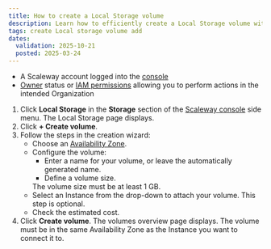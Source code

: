 ```yaml
---
title: How to create a Local Storage volume
description: Learn how to efficiently create a Local Storage volume with our detailed step-by-step guide. Enhance your storage performance seamlessly.
tags: create Local storage volume add
dates:
  validation: 2025-10-21
  posted: 2025-03-24
---
```



<Requirements />

- A Scaleway account logged into the [console](https://console.scaleway.com)
- [Owner](/iam/concepts/#owner) status or [IAM permissions](/iam/concepts/#permission) allowing you to perform actions in the intended Organization

1. Click **Local Storage** in the **Storage** section of the [Scaleway console](https://console.scaleway.com) side menu. The Local Storage page displays.
2. Click **+ Create volume**.
3. Follow the steps in the creation wizard:
    - Choose an [Availability Zone](/instances/concepts/#availability-zone).
    - Configure the volume:
        - Enter a name for your volume, or leave the automatically generated name.
        - Define a volume size.
        <Message type="important">
          The volume size must be at least 1 GB.
        </Message>
    - Select an Instance from the drop-down to attach your volume. This step is optional.
    - Check the estimated cost.
4. Click **Create volume**. The volumes overview page displays.
    <Message type="important">
      The volume must be in the same Availability Zone as the Instance you want to connect it to.
    </Message>
